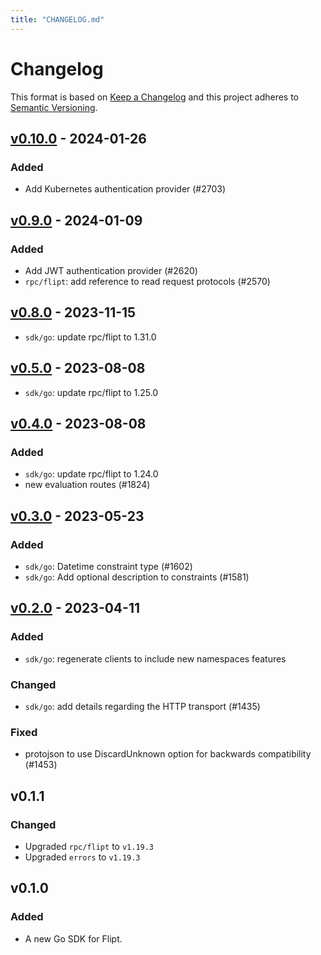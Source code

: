 ```yaml
---
title: "CHANGELOG.md"
---
```


# Changelog

This format is based on [Keep a Changelog](https://keepachangelog.com/en/1.0.0/)
and this project adheres to [Semantic Versioning](https://semver.org/spec/v2.0.0.html).

## [v0.10.0](https://github.com/flipt-io/flipt/releases/tag/sdk/go/v0.10.0) - 2024-01-26

### Added

- Add Kubernetes authentication provider (#2703)

## [v0.9.0](https://github.com/flipt-io/flipt/releases/tag/sdk/go/v0.9.0) - 2024-01-09

### Added

- Add JWT authentication provider (#2620)
- `rpc/flipt`: add reference to read request protocols (#2570)

## [v0.8.0](https://github.com/flipt-io/flipt/releases/tag/sdk/go/v0.8.0) - 2023-11-15

- `sdk/go`: update rpc/flipt to 1.31.0

## [v0.5.0](https://github.com/flipt-io/flipt/releases/tag/sdk/go/v0.5.0) - 2023-08-08

- `sdk/go`: update rpc/flipt to 1.25.0

## [v0.4.0](https://github.com/flipt-io/flipt/releases/tag/sdk/go/v0.4.0) - 2023-08-08

### Added

- `sdk/go`: update rpc/flipt to 1.24.0
- new evaluation routes (#1824)

## [v0.3.0](https://github.com/flipt-io/flipt/releases/tag/sdk/go/v0.3.0) - 2023-05-23

### Added

- `sdk/go`: Datetime constraint type (#1602)
- `sdk/go`: Add optional description to constraints (#1581)

## [v0.2.0](https://github.com/flipt-io/flipt/releases/tag/sdk/go/v0.2.0) - 2023-04-11

### Added

- `sdk/go`: regenerate clients to include new namespaces features

### Changed

- `sdk/go`: add details regarding the HTTP transport (#1435)

### Fixed

- protojson to use DiscardUnknown option for backwards compatibility (#1453)

## v0.1.1

### Changed

- Upgraded `rpc/flipt` to `v1.19.3`
- Upgraded `errors` to `v1.19.3`

## v0.1.0

### Added

- A new Go SDK for Flipt.
